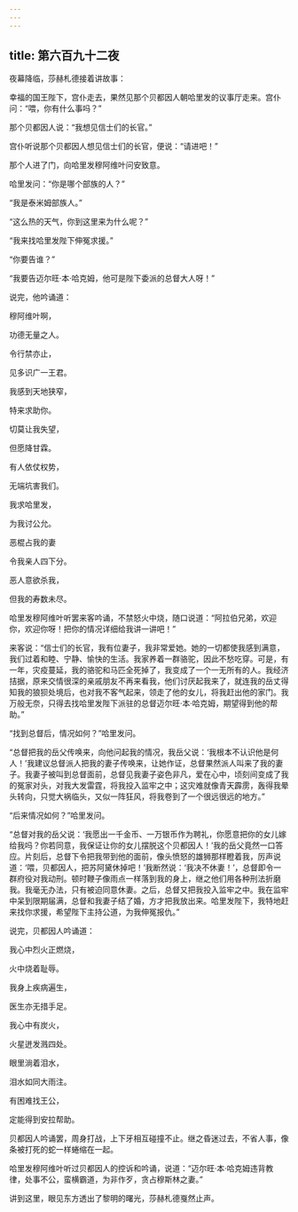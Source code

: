 ```yaml
---
---
---
```

title: 第六百九十二夜
---






夜幕降临，莎赫札德接着讲故事：





幸福的国王陛下，宫仆走去，果然见那个贝都因人朝哈里发的议事厅走来。宫仆问：“喂，你有什么事吗？”

那个贝都因人说：“我想见信士们的长官。”

宫仆听说那个贝都因人想见信士们的长官，便说：“请进吧！”

那个人进了门，向哈里发穆阿维叶问安致意。

哈里发问：“你是哪个部族的人？”

“我是泰米姆部族人。”

“这么热的天气，你到这里来为什么呢？”

“我来找哈里发陛下伸冤求援。”

“你要告谁？”

“我要告迈尔旺·本·哈克姆，他可是陛下委派的总督大人呀！”

说完，他吟诵道：


穆阿维叶啊，

功德无量之人。

令行禁亦止，

见多识广一王君。

我感到天地狭窄，

特来求助你。

切莫让我失望，

但愿降甘霖。

有人依仗权势，

无端坑害我们。

我求哈里发，

为我讨公允。

恶棍占我的妻

令我亲人四下分。

恶人意欲杀我，

但我的寿数未尽。



哈里发穆阿维叶听罢来客吟诵，不禁怒火中烧，随口说道：“阿拉伯兄弟，欢迎你，欢迎你呀！把你的情况详细给我讲一讲吧！”

来客说：“信士们的长官，我有位妻子，我非常爱她。她的一切都使我感到满意，我们过着和睦、宁静、愉快的生活。我家养着一群骆驼，因此不愁吃穿。可是，有一年，灾疫蔓延，我的骆驼和马匹全死掉了，我变成了一个一无所有的人。我经济拮据，原来交情很深的亲戚朋友不再来看我，他们讨厌起我来了，就连我的岳丈得知我的狼狈处境后，也对我不客气起来，领走了他的女儿，将我赶出他的家门。我万般无奈，只得去找哈里发陛下派驻的总督迈尔旺·本·哈克姆，期望得到他的帮助。”

“找到总督后，情况如何？”哈里发问。

“总督把我的岳父传唤来，向他问起我的情况，我岳父说：‘我根本不认识他是何人！’我建议总督派人把我的妻子传唤来，让她作证，总督果然派人叫来了我的妻子。我妻子被叫到总督面前，总督见我妻子姿色非凡，爱在心中，顷刻间变成了我的冤家对头，对我大发雷霆，将我投入监牢之中；这灾难就像青天霹雳，轰得我晕头转向，只觉大祸临头，又似一阵狂风，将我卷到了一个很远很远的地方。”

“后来情况如何？”哈里发问。

“总督对我的岳父说：‘我愿出一千金币、一万银币作为聘礼，你愿意把你的女儿嫁给我吗？你若同意，我保证让你的女儿摆脱这个贝都因人！’我的岳父竟然一口答应。片刻后，总督下令把我带到他的面前，像头愤怒的雄狮那样瞪着我，厉声说道：‘喂，贝都因人，把苏阿黛休掉吧！’我断然说：‘我决不休妻！’，总督即令一群府役对我动刑。顿时鞭子像雨点一样落到我的身上，继之他们用各种刑法折磨我。我毫无办法，只有被迫同意休妻。之后，总督又把我投入监牢之中。我在监牢中呆到限期届满，总督和我妻子结了婚，方才把我放出来。哈里发陛下，我特地赶来找你求援，希望陛下主持公道，为我伸冤报仇。”

说完，贝都因人吟诵道：


我心中烈火正燃烧，

火中烧着耻辱。

我身上疾病遍生，

医生亦无措手足。

我心中有炭火，

火星迸发溅四处。

眼里淌着泪水，

泪水如同大雨注。

有困难找王公，

定能得到安拉帮助。



贝都因人吟诵罢，周身打战，上下牙相互碰撞不止。继之昏迷过去，不省人事，像条被打死的蛇一样蜷缩在一起。

哈里发穆阿维叶听过贝都因人的控诉和吟诵，说道：“迈尔旺·本·哈克姆违背教律，处事不公，蛮横霸道，为非作歹，贪占穆斯林之妻。”





讲到这里，眼见东方透出了黎明的曙光，莎赫札德戛然止声。